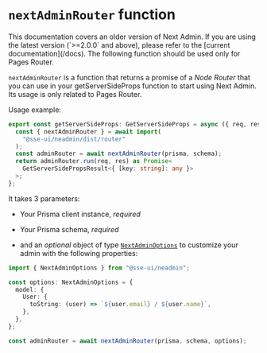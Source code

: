 
# `nextAdminRouter` function

<Callout type="default">
  This documentation covers an older version of Next Admin. If you are using the
  latest version (`>=2.0.0` and above), please refer to the [current
  documentation](/docs).
</Callout>

<Callout type="info">
  The following function should be used only for Pages Router.
</Callout>

`nextAdminRouter` is a function that returns a promise of a _Node Router_ that you can use in your getServerSideProps function to start using Next Admin. Its usage is only related to Pages Router.

Usage example:

```ts copy filename="pages/api/admin/[[...nextadmin]].ts"
export const getServerSideProps: GetServerSideProps = async ({ req, res }) => {
  const { nextAdminRouter } = await import(
    "@sse-ui/neadmin/dist/router"
  );
  const adminRouter = await nextAdminRouter(prisma, schema);
  return adminRouter.run(req, res) as Promise<
    GetServerSidePropsResult<{ [key: string]: any }>
  >;
};
```

It takes 3 parameters:

- Your Prisma client instance, _required_
- Your Prisma schema, _required_

- and an _optional_ object of type [`NextAdminOptions`](/v1/docs/api/options) to customize your admin with the following properties:

```ts
import { NextAdminOptions } from "@sse-ui/neadmin";

const options: NextAdminOptions = {
  model: {
    User: {
      toString: (user) => `${user.email} / ${user.name}`,
    },
  },
};

const adminRouter = await nextAdminRouter(prisma, schema, options);
```
